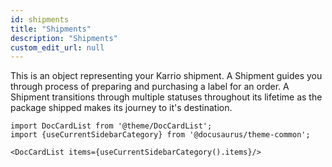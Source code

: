 ```yaml
---
id: shipments
title: "Shipments"
description: "Shipments"
custom_edit_url: null
---
```




This is an object representing your Karrio shipment.
                A Shipment guides you through process of preparing and purchasing a label for an order.
                A Shipment transitions through multiple statuses throughout its lifetime as the package
                shipped makes its journey to it's destination.
                



```mdx-code-block
import DocCardList from '@theme/DocCardList';
import {useCurrentSidebarCategory} from '@docusaurus/theme-common';

<DocCardList items={useCurrentSidebarCategory().items}/>
```
      